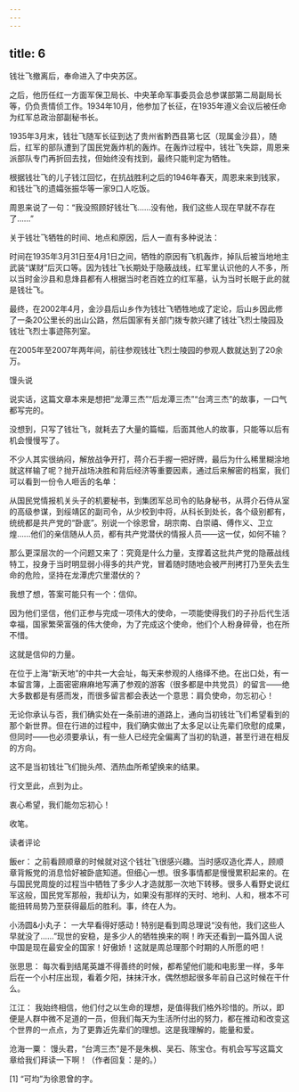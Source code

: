 ```yaml
---
---
---
```

title: 6
---



钱壮飞撤离后，奉命进入了中央苏区。

之后，他历任红一方面军保卫局长、中央革命军事委员会总参谋部第二局副局长等，仍负责情侦工作。1934年10月，他参加了长征，在1935年遵义会议后被任命为红军总政治部副秘书长。

1935年3月末，钱壮飞随军长征到达了贵州省黔西县第七区（现属金沙县），随后，红军的部队遭到了国民党轰炸机的轰炸。在轰炸过程中，钱壮飞失踪，周恩来派部队专门再折回去找，但始终没有找到，最终只能判定为牺牲。

根据钱壮飞的儿子钱江回忆，在抗战胜利之后的1946年春天，周恩来来到钱家，和钱壮飞的遗孀张振华等一家9口人吃饭。

周恩来说了一句：“我没照顾好钱壮飞……没有他，我们这些人现在早就不存在了……”

关于钱壮飞牺牲的时间、地点和原因，后人一直有多种说法：

时间在1935年3月31日至4月1日之间，牺牲的原因有飞机轰炸，掉队后被当地地主武装“谋财”后灭口等。因为钱壮飞长期处于隐蔽战线，红军里认识他的人不多，所以当时金沙县和息烽县都有人根据当时老百姓立的红军墓，认为当时长眠于此的就是钱壮飞。

最终，在2002年4月，金沙县后山乡作为钱壮飞牺牲地成了定论，后山乡因此修了一条20公里长的出山公路，然后国家有关部门拨专款兴建了钱壮飞烈士陵园及钱壮飞烈士事迹陈列室。

在2005年至2007年两年间，前往参观钱壮飞烈士陵园的参观人数就达到了20余万。

馒头说

说实话，这篇文章本来是想把“龙潭三杰”“后龙潭三杰”“台湾三杰”的故事，一口气都写完的。

没想到，只写了钱壮飞，就耗去了大量的篇幅，后面其他人的故事，只能等以后有机会慢慢写了。

不少人其实很纳闷，解放战争开打，蒋介石手握一把好牌，最后为什么稀里糊涂地就这样输了呢？抛开战场决胜和背后经济等重要因素，通过后来解密的档案，我们可以看到一份令人咂舌的名单：

从国民党情报机关头子的机要秘书，到集团军总司令的贴身秘书，从蒋介石侍从室的高级参谋，到绥靖区的副司令，从少校到中将，从科长到处长，各个级别都有，统统都是共产党的“卧底”。别说一个徐恩曾，胡宗南、白崇禧、傅作义、卫立煌……他们的亲信随从人员，都有共产党潜伏的情报人员——这一仗，如何不输？

那么更深层次的一个问题又来了：究竟是什么力量，支撑着这批共产党的隐蔽战线特工，投身于当时明显弱小得多的共产党，冒着随时随地会被严刑拷打乃至失去生命的危险，坚持在龙潭虎穴里潜伏的？

我想了想，答案可能只有一个：信仰。

因为他们坚信，他们正参与完成一项伟大的使命，一项能使得我们的子孙后代生活幸福，国家繁荣富强的伟大使命，为了完成这个使命，他们个人粉身碎骨，也在所不惜。

这就是信仰的力量。

在位于上海“新天地”的中共一大会址，每天来参观的人络绎不绝。在出口处，有一本留言簿，上面密密麻麻地写满了参观的游客（很多都是中共党员）的留言——绝大多数都是有感而发，而很多留言都会表达一个意思：肩负使命，勿忘初心！

无论你承认与否，我们确实处在一条前进的道路上，通向当初钱壮飞们希望看到的那个新世界。但在行进的过程中，我们确实做出了太多足以让先辈们欣慰的成果，但同时——也必须要承认，有一些人已经完全偏离了当初的轨道，甚至行进在相反的方向。

这不是当初钱壮飞们抛头颅、洒热血所希望换来的结果。

行文至此，点到为止。

衷心希望，我们能勿忘初心！

收笔。

读者评论

飯er： 之前看顾顺章的时候就对这个钱壮飞很感兴趣。当时感叹造化弄人，顾顺章背叛党的消息恰好被卧底知道。但细心一想。很多事情都是慢慢累积起来的。在与国民党周旋的过程当中牺牲了多少人才造就那一次地下转移。很多人看野史说红军这般，国民党军那般，我却认为，如果没有那样的天时、地利、人和，根本不可能扭转局势乃至获得最后的胜利。事，终在人为。

小汤圆&小丸子： 一大早看得好感动！特别是看到周总理说“没有他，我们这些人早就没了……”现世的安稳，是多少人的牺牲换来的啊！昨天还看到一篇外国人说中国是现在最安全的国家！好傲娇！这就是周总理那个时期的人所愿的吧！

张思思： 每次看到结尾英雄不得善终的时候，都希望他们能和电影里一样，多年后在一个小村庄出现，看着夕阳，抹抹汗水，偶然想起很多年前自己这时候在干什么。

江江： 我始终相信，他们付之以生命的理想，是值得我们格外珍惜的。所以，即便是人群中微不足道的一员，但我们每天为生活所付出的努力，都在推动和改变这个世界的一点点，为了更靠近先辈们的理想。这是我理解的，能量和爱。

沧海一粟： 馒头君，“台湾三杰”是不是朱枫、吴石、陈宝仓。有机会写写这篇文章给我们拜读一下啊！（作者回复：是的。）

[1] “可均”为徐恩曾的字。